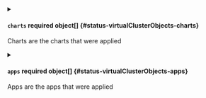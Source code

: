 

<PartialLastAppliedObjects />



<details className="config-field" data-expandable="true">
<summary>

#### `charts` <span className="config-field-required" data-required="false">required</span> <span className="config-field-type">object[]</span> <span className="config-field-default"></span> <span className="config-field-enum"></span> {#status-virtualClusterObjects-charts}

Charts are the charts that were applied

</summary>

<PartialChartsreference />


</details>



<details className="config-field" data-expandable="true">
<summary>

#### `apps` <span className="config-field-required" data-required="false">required</span> <span className="config-field-type">object[]</span> <span className="config-field-default"></span> <span className="config-field-enum"></span> {#status-virtualClusterObjects-apps}

Apps are the apps that were applied

</summary>

<PartialAppsreference />


</details>
